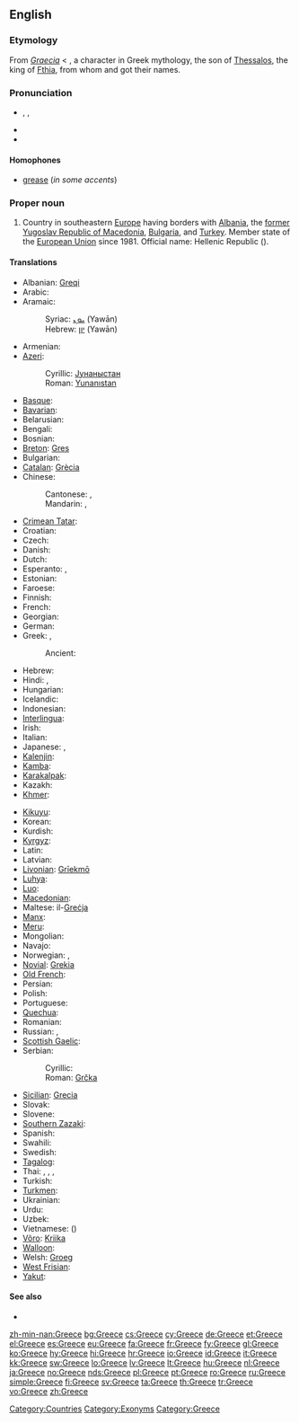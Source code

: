 {{wikipedia}}
==English==

===Etymology===
From {{etyl|la}} ''[[Graecia]]'' < {{etyl|grc}} {{term|Γραικός|tr=Graikos|sc=polytonic|lang=grc}}, a character in Greek mythology, the son of [[w:Thessalos|Thessalos]], the king of [[w:Fthia|Fthia]], from whom {{term|Ἑλλάς|tr=Hellas|sc=polytonic|lang=grc||Greece}}  and {{term|Ἕλληνες|tr=Hellenes||the Greeks|sc=polytonic|lang=grc}} got their names.

===Pronunciation===
* {{enPR|grēs}}, {{IPA|/ɡɹiːs/}}, {{SAMPA|/gri:s/}}
* {{audio|en-us-Greece.ogg|Audio (US)}}
* {{rhymes|iːs}}

====Homophones====
* [[grease]] (''in some accents'')<!--some accents pronounce this word /gri:z/ for the verb-->

===Proper noun===
{{en-proper noun}}

# Country in southeastern [[Europe]] having borders with [[Albania]], the [[former Yugoslav Republic of Macedonia]], [[Bulgaria]], and [[Turkey]]. Member state of the [[European Union]] since 1981. Official name: Hellenic Republic ({{polytonic|[[Ελληνική Δημοκρατία]]}}).

====Translations====
{{trans-top|Country in Southeastern Europe}}
* Albanian: [[Greqi]]
* Arabic: {{t-|ar|اليونان|tr=al-yunaan}}
* Aramaic:
*: Syriac: [[ܝܘܢ]] (Yawān)
*: Hebrew: [[יון]] (Yawān)
* Armenian: {{t+|hy|Հունաստան|tr=Hunastan}}
* [[Azeri]]:
*: Cyrillic: [[Јунаныстан]]
*: Roman: [[Yunanıstan]]
* [[Basque]]: {{t|eu|Grezia|xs=Basque}}
* [[Bavarian]]: {{tø|bar|Griachaland}}
* Belarusian: {{t|be|Грэцыя|f|tr=Hrécyja|xs=Belarusian}}
* Bengali: {{t|bn|গ্রীস|sc=Beng|xs=Bengali}}
* Bosnian: {{t-|bs|Grčka|f}}
* [[Breton]]: [[Gres]]
* Bulgarian: {{t+|bg|Гърция|f|tr=Gǎrcija}}
* [[Catalan]]: [[Grècia]]
* Chinese:
*: Cantonese: {{tø|yue|希臘}}, {{tø|yue|希腊|tr=hei1 laap6}}
*: Mandarin: {{t-|cmn|希臘|sc=Hani}}, {{t-|cmn|希腊|tr=Xīlà|sc=Hani}}
* [[Crimean Tatar]]: {{tø|crh|Yunanistan}}
* Croatian: {{t+|hr|Grčka|f}}
* Czech: {{t+|cs|Řecko}}
* Danish: {{t+|da|Grækenland}}
* Dutch: {{t+|nl|Griekenland}}
* Esperanto: {{t-|eo|Grekio|xs=Esperanto}}, {{t|eo|Greklando|xs=Esperanto}}
* Estonian: {{t+|et|Kreeka}}
* Faroese: {{t|fo|Grikkaland|n|xs=Faroese}}
* Finnish: {{t+|fi|Kreikka}}
* French: {{t+|fr|Grèce|f}}
* Georgian: {{t-|ka|საბერძნეთი|tr=saberdznet'i|sc=Geor|xs=Georgian}}
* German: {{t+|de|Griechenland|n}}
* Greek: {{t+|el|Ελλάδα|f|tr=Elláda}} {{qualifier|[[demotic]]}}, {{t+|el|Ελλάς|f|tr=Ellás}} {{qualifier|[[Katharevousa|katharevousa]]; official}}
*: Ancient: {{tø|grc|Ἑλλάς|f|tr=Ellás|sc=polytonic}}
* Hebrew: {{t+|he|יוון|f|tr=yaván}}
* Hindi: {{t+|hi|ग्रीस|tr=grīs|xs=Hindi}},  {{t|hi|यूनान|tr=yūnān|xs=Hindi}}
* Hungarian: {{t+|hu|Görögország}}
* Icelandic: {{t+|is|Grikkland|n}}
* Indonesian: {{t-|id|Yunani|xs=Indonesian}}
* [[Interlingua]]: {{t|ia|Grecia}}
* Irish: {{t|ga|Gréig|f|alt=An Ghréig}}
* Italian: {{t+|it|Grecia|f}}
* Japanese: {{t+|ja|ギリシャ|tr=Girisha}}, {{t+|ja|ギリシア|tr=Girishia}}
* [[Kalenjin]]: {{tø|kln|Greece}}
* [[Kamba]]: {{tø|kam|Greece}}
* [[Karakalpak]]: {{tø|kaa|Gretsiya}}
* Kazakh: {{t|kk|Грекия|tr=Grekija|sc=Cyrl|xs=Kazakh}}
* [[Khmer]]: {{t|km|ប្រទេសក្រិក|tr=prɑteih krəc|sc=Khmr}}
{{trans-mid}}
* [[Kikuyu]]: {{tø|ki|Greece}}
* Korean: {{t+|ko|그리스|tr=Geuriseu|sc=Hang}}
* Kurdish: {{t-|ku|یونان|tr=Yunan|sc=ku-Arab}}
* [[Kyrgyz]]: {{t-|ky|Греция|tr=Gretzija|sc=Cyrl|xs=Kyrgyz}}
* Latin: {{t+|la|Graecia|f}}
* Latvian: {{t+|lv|Grieķija|f|xs=Latvian}}
* [[Livonian]]: [[Grīekmō]]
* [[Luhya]]: {{tø|luy|Greece}}
* [[Luo]]: {{tø|luo|Greece}}
* [[Macedonian]]: {{t+|mk|Грција|f|tr=G'rcija}}
* Maltese: il-[[Greċja]]
* [[Manx]]: {{t|gv|Greag|f|alt=Yn Ghreag}}
* [[Meru]]: {{tø|mer|Greece}}
* Mongolian: {{t|mn|Грек|tr=Grek|sc=Cyrl|xs=Mongolian}}
* Navajo: {{tø|nv|Gwíík Dineʼé bikéyah}}
* Norwegian: {{t+|no|Hellas}},  {{t|no|Grekenland}}
* [[Novial]]: [[Grekia]]
* [[Old French]]: {{tø|fro|Grece|f}}
* Persian: {{t+|fa|یونان|tr=Yunan|xs=Persian}}
* Polish: {{t+|pl|Grecja|f}}
* Portuguese: {{t+|pt|Grécia|f}}
* [[Quechua]]: {{t-|qu|Grisya|xs=Quechua}}
* Romanian: {{t+|ro|Grecia|f}}
* Russian: {{t+|ru|Греция|f|tr=Grécija}},  {{qualifier|poetic}} {{t|ru|Эллада|f|tr=Elláda}}
* [[Scottish Gaelic]]: {{t-|gd|A' Ghrèig|xs=Scottish Gaelic}}{{f}}
* Serbian:
*: Cyrillic: {{t-|sr|Грчка|f|sc=Cyrl}}
*: Roman: [[Grčka#Serbian|Grčka]] {{f}}
* [[Sicilian]]: [[Grecia#Sicilian|Grecia]] {{f}}
* Slovak: {{t|sk|Grécko|n}}
* Slovene: {{t+|sl|Grčija|f}}
* [[Southern Zazaki]]: {{tø|diq|Yunanıstan}}
* Spanish: {{t+|es|Grecia|f}}
* Swahili: {{t+|sw|Ugiriki|xs=Swahili}}
* Swedish: {{t+|sv|Grekland}}
* [[Tagalog]]: {{t|tl|Gresya|xs=Tagalog}}
* Thai: {{t|th|กรีซ|tr=grèet}},  {{t|th|กรีก|tr=grèek}},  {{t|th|ประเทศกรีซ|tr=bpràtêt grèet}},  {{t|th|ประเทศกรีก|tr=bpràtêt grèek}}
* Turkish: {{t+|tr|Yunanistan}}
* [[Turkmen]]: {{t|tk|Gresiýa|xs=Turkmen}}
* Ukrainian: {{t+|uk|Греція|f|tr=Hrécija|xs=Ukrainian}}
* Urdu: {{t-|ur|یونان|tr=yūnān|xs=Urdu}}
* Uzbek: {{t|uz|Yunoniston|xs=Uzbek}}
* Vietnamese: {{t-|vi|Hy Lạp|xs=Vietnamese}} ({{t-|vi|希臘|sc=Hani|xs=Vietnamese}})
* [[Võro]]: [[Kriika]]
* [[Walloon]]: {{t|wa|Grece}}
* Welsh: [[Groeg]] {{f}}
* [[West Frisian]]: {{t|fy|Grikelân}}
* [[Yakut]]: {{tø|sah|Греция|tr=Gretzija|sc=Cyrl}}
{{trans-bottom}}

====See also====
* {{list|en|countries of Europe}}

[[Category:Countries]]
[[Category:Exonyms]]
[[Category:Greece]]

[[zh-min-nan:Greece]]
[[bg:Greece]]
[[cs:Greece]]
[[cy:Greece]]
[[de:Greece]]
[[et:Greece]]
[[el:Greece]]
[[es:Greece]]
[[eu:Greece]]
[[fa:Greece]]
[[fr:Greece]]
[[fy:Greece]]
[[gl:Greece]]
[[ko:Greece]]
[[hy:Greece]]
[[hi:Greece]]
[[hr:Greece]]
[[io:Greece]]
[[id:Greece]]
[[it:Greece]]
[[kk:Greece]]
[[sw:Greece]]
[[lo:Greece]]
[[lv:Greece]]
[[lt:Greece]]
[[hu:Greece]]
[[nl:Greece]]
[[ja:Greece]]
[[no:Greece]]
[[nds:Greece]]
[[pl:Greece]]
[[pt:Greece]]
[[ro:Greece]]
[[ru:Greece]]
[[simple:Greece]]
[[fi:Greece]]
[[sv:Greece]]
[[ta:Greece]]
[[th:Greece]]
[[tr:Greece]]
[[vo:Greece]]
[[zh:Greece]]